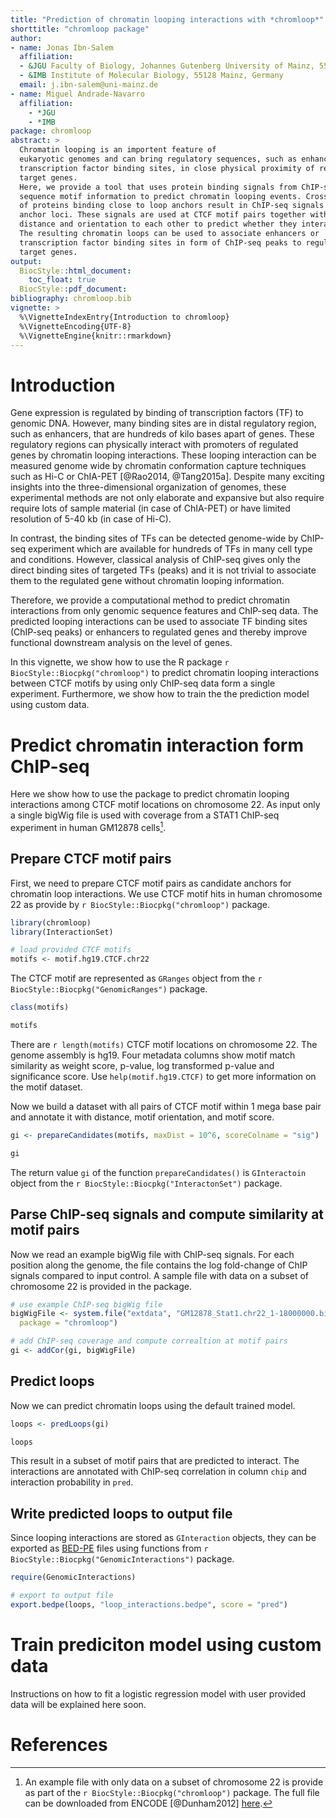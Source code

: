 ```yaml
---
title: "Prediction of chromatin looping interactions with *chromloop*"
shorttitle: "chromloop package"
author: 
- name: Jonas Ibn-Salem
  affiliation:
  - &JGU Faculty of Biology, Johannes Gutenberg University of Mainz, 55128 Mainz, Germany
  - &IMB Institute of Molecular Biology, 55128 Mainz, Germany 
  email: j.ibn-salem@uni-mainz.de
- name: Miguel Andrade-Navarro
  affiliation:
    - *JGU
    - *IMB
package: chromloop
abstract: >
  Chromatin looping is an importent feature of
  eukaryotic genomes and can bring regulatory sequences, such as enhancers or 
  transcription factor binding sites, in close physical proximity of regulated 
  target genes.
  Here, we provide a tool that uses protein binding signals from ChIP-seq and
  sequence motif information to predict chromatin looping events. Cross-linking 
  of proteins binding close to loop anchors result in ChIP-seq signals at both 
  anchor loci. These signals are used at CTCF motif pairs together with their 
  distance and orientation to each other to predict whether they interact or not.
  The resulting chromatin loops can be used to associate enhancers or 
  transcription factor binding sites in form of ChIP-seq peaks to regulated 
  target genes.
output:
  BiocStyle::html_document:
    toc_float: true
  BiocStyle::pdf_document:
bibliography: chromloop.bib
vignette: >
  %\VignetteIndexEntry{Introduction to chromloop}
  %\VignetteEncoding{UTF-8}
  %\VignetteEngine{knitr::rmarkdown}
---
```

# Introduction

Gene expression is regulated by binding of transcription factors (TF) to genomic DNA. 
However, many binding sites are in distal regulatory region, such as enhancers, that are hundreds of kilo bases apart of genes.
These regulatory regions can physically interact with promoters of regulated genes by chromatin looping interactions. 
These looping interaction can be measured genome wide by chromatin conformation capture techniques such as Hi-C or ChIA-PET [@Rao2014, @Tang2015a]. Despite many exciting insights into the three-dimensional organization of genomes, these experimental methods are not only elaborate and expansive but also require require lots of sample material (in case of ChIA-PET) or have limited resolution of 5-40 kb (in case of Hi-C). 

In contrast, the binding sites of TFs can be detected genome-wide by ChIP-seq experiment which are available for hundreds of TFs in many cell type and conditions. However, classical analysis of ChIP-seq gives only the direct binding sites of targeted TFs (peaks) and it is not trivial to associate them to the regulated gene without chromatin looping information.

Therefore, we provide a computational method to predict chromatin interactions from only genomic sequence features and ChIP-seq data. 
The predicted looping interactions can be used to associate TF binding sites (ChIP-seq peaks) or enhancers to regulated genes and thereby improve functional downstream analysis on the level of genes.

In this vignette, we show how to use the R package `r BiocStyle::Biocpkg("chromloop")` to predict chromatin looping interactions between CTCF motifs by using only ChIP-seq data form a single experiment. 
Furthermore, we show how to train the the prediction model using custom data.

# Predict chromatin interaction form ChIP-seq

Here we show how to use the package to predict chromatin looping interactions 
among CTCF motif locations on chromosome 22. 
As input only a single bigWig file is used with coverage from a STAT1 ChIP-seq experiment 
in human GM12878 cells[^1]. 

[^1]: An example file with only data on a subset of chromosome 22 is provide as part of 
the `r BiocStyle::Biocpkg("chromloop")` package. The full file can be downloaded from ENCODE [@Dunham2012]  [here](http://hgdownload.cse.ucsc.edu/goldenPath/hg19/encodeDCC/wgEncodeSydhTfbs/wgEncodeSydhTfbsGm12878Stat1StdSig.bigWig).

## Prepare CTCF motif pairs
First, we need to prepare CTCF motif pairs as candidate anchors for chromatin loop interactions. 
We use CTCF motif hits in human chromosome 22 as provide by `r BiocStyle::Biocpkg("chromloop")` package.

```r
library(chromloop)
library(InteractionSet)

# load provided CTCF motifs
motifs <- motif.hg19.CTCF.chr22
```
The CTCF motif are represented as `GRanges` object from the `r BiocStyle::Biocpkg("GenomicRanges")` package. 

```r
class(motifs)

motifs
```
There are `r length(motifs)` CTCF motif locations on chromosome 22. 
The genome assembly is hg19. 
Four metadata columns show motif match similarity as weight score, p-value, log transformed p-value and significance score. 
Use `help(motif.hg19.CTCF)` to get more information on the motif dataset.

Now we build a dataset with all pairs of CTCF motif within 1 mega base pair and annotate it with distance, motif orientation, and motif score. 
```r
gi <- prepareCandidates(motifs, maxDist = 10^6, scoreColname = "sig")

gi
```
The return value `gi` of the function `prepareCandidates()` is `GInteractoin` object from the `r BiocStyle::Biocpkg("InteractonSet")` package. 

## Parse ChIP-seq signals and compute similarity at motif pairs

Now we read an example bigWig file with ChIP-seq signals. For each position along the genome, the file contains the log fold-change of ChIP signals compared to input control. A sample file with data on a subset of chromosome 22 is provided in the package. 
```r
# use example ChIP-seq bigWig file
bigWigFile <- system.file("extdata", "GM12878_Stat1.chr22_1-18000000.bigWig", 
  package = "chromloop")

# add ChIP-seq coverage and compute correaltion at motif pairs
gi <- addCor(gi, bigWigFile)
```

## Predict loops
Now we can predict chromatin loops using the default trained model. 
```r
loops <- predLoops(gi)

loops
```
This result in a subset of motif pairs that are predicted to interact. The interactions are annotated with ChIP-seq correlation in column `chip` and interaction probability in `pred`.

## Write predicted loops to output file
Since looping interactions are stored as `GInteraction` objects, they 
can be exported as 
[BED-PE](http://bedtools.readthedocs.io/en/latest/content/general-usage.html#bedpe-format) 
files using functions from `r BiocStyle::Biocpkg("GenomicInteractions")` package.

```r
require(GenomicInteractions)

# export to output file
export.bedpe(loops, "loop_interactions.bedpe", score = "pred")

```


# Train prediciton model using custom data
Instructions on how to fit a logistic regression model with user provided data will be explained here soon.


<!-- ## Figures -->

<!-- The figure sizes have been customised so that you can easily put two images side-by-side.  -->

<!-- ```{r, fig.show='hold'} -->
<!-- plot(1:10) -->
<!-- plot(10:1) -->
<!-- ``` -->

<!-- You can enable figure captions by `fig_caption: yes` in YAML: -->

<!--     output: -->
<!--       rmarkdown::html_vignette: -->
<!--         fig_caption: yes -->

<!-- Then you can use the chunk option `fig.cap = "Your figure caption."` in **knitr**. -->

<!-- ## More Examples -->

<!-- You can write math expressions, e.g. $Y = X\beta + \epsilon$, footnotes^[A footnote here.], and tables, e.g. using `knitr::kable()`. -->

<!-- ```{r, echo=FALSE, results='asis'} -->
<!-- knitr::kable(head(mtcars, 10)) -->
<!-- ``` -->

<!-- Also a quote using `>`: -->

<!-- > "He who gives up [code] safety for [code] speed deserves neither." -->
<!-- ([via](https://twitter.com/hadleywickham/status/504368538874703872)) -->

# References

